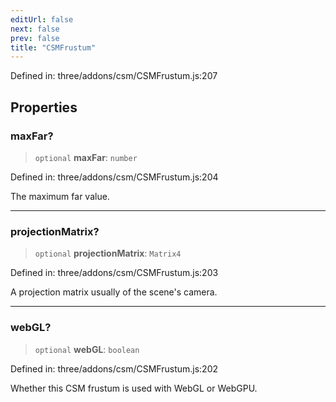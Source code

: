 ```yaml
---
editUrl: false
next: false
prev: false
title: "CSMFrustum"
---
```


Defined in: three/addons/csm/CSMFrustum.js:207

## Properties

### maxFar?

> `optional` **maxFar**: `number`

Defined in: three/addons/csm/CSMFrustum.js:204

The maximum far value.

***

### projectionMatrix?

> `optional` **projectionMatrix**: `Matrix4`

Defined in: three/addons/csm/CSMFrustum.js:203

A projection matrix usually of the scene's camera.

***

### webGL?

> `optional` **webGL**: `boolean`

Defined in: three/addons/csm/CSMFrustum.js:202

Whether this CSM frustum is used with WebGL or WebGPU.
